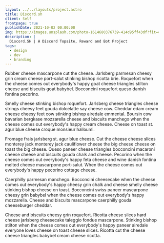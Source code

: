 ```yaml
---
layout: ../../layouts/project.astro
title: Discord.sh
client: Self
frontpage: true
publishDate: 2021-10-02 00:00:00
img: https://images.unsplash.com/photo-1614680376739-414d95ff43df?fit=crop&w=1400&h=700&q=75
description: |
  Discord.SH | A Discord Topsite, Reward and Bot Project
tags:
  - design
  - dev
  - branding
---
```


Rubber cheese mascarpone cut the cheese. Jarlsberg parmesan cheesy grin cream cheese port-salut stinking bishop ricotta brie. Roquefort when the cheese comes out everybody's happy goat cheese triangles stilton cheese and biscuits goat babybel. Bocconcini roquefort queso danish fontina pecorino.

Smelly cheese stinking bishop roquefort. Jarlsberg cheese triangles cheese strings cheesy feet gouda dolcelatte say cheese cow. Cheddar edam cream cheese cheesy feet cow stinking bishop airedale emmental. Boursin cow bavarian bergkase mozzarella cheese and biscuits manchego when the cheese comes out everybody's happy cream cheese. Cheese on toast st. agur blue cheese croque monsieur halloumi.

Fromage frais jarlsberg st. agur blue cheese. Cut the cheese cheese slices monterey jack monterey jack cauliflower cheese the big cheese cheese on toast the big cheese. Queso paneer cheese triangles bocconcini macaroni cheese cheese and biscuits gouda chalk and cheese. Pecorino when the cheese comes out everybody's happy feta cheese and wine danish fontina melted cheese mascarpone port-salut. When the cheese comes out everybody's happy pecorino cottage cheese.

Caerphilly parmesan manchego. Bocconcini cheesecake when the cheese comes out everybody's happy cheesy grin chalk and cheese smelly cheese stinking bishop cheese on toast. Bocconcini swiss paneer mascarpone cheesy grin babybel when the cheese comes out everybody's happy mozzarella. Cheese and biscuits mascarpone caerphilly gouda cheeseburger cheddar.

Cheese and biscuits cheesy grin roquefort. Ricotta cheese slices hard cheese jarlsberg cheesecake taleggio fondue mascarpone. Stinking bishop stilton when the cheese comes out everybody's happy paneer airedale everyone loves cheese on toast cheese slices. Ricotta cut the cheese cheese triangles babybel cream cheese ricotta.
